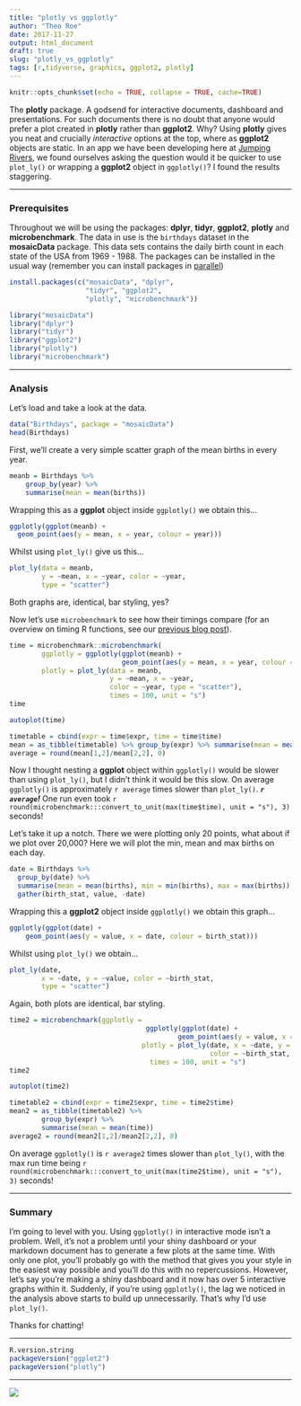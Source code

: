 ```yaml
---
title: "plotly vs ggplotly"
author: "Theo Roe"
date: 2017-11-27
output: html_document
draft: true
slug: "plotly_vs_ggplotly"
tags: [r,tidyverse, graphics, ggplot2, plotly]
---
```


```r
knitr::opts_chunk$set(echo = TRUE, collapse = TRUE, cache=TRUE)
```


The __plotly__ package. A godsend for interactive documents, dashboard and presentations. For such documents there is no doubt that anyone would prefer a plot created in __plotly__ rather than __ggplot2__. Why? Using __plotly__ gives you neat and crucially _interactive_ options at the top, where as __ggplot2__ objects are static. In an app we have been developing here at [Jumping Rivers](https://www.jumpingrivers.com), we found ourselves asking the question would it be quicker to use `plot_ly()` or wrapping a __ggplot2__ object in `ggplotly()`? I found the results staggering.   

***

### Prerequisites 

Throughout we will be using the packages: __dplyr__, __tidyr__, __ggplot2__, __plotly__ and __microbenchmark__. The data in use is the `birthdays` dataset in the __mosaicData__ package. This data 
sets contains the daily birth count in each state of the USA from 1969 - 1988.
The packages can be installed in the usual way (remember you can install packages in 
[parallel](/posts/2017/speed_package_installation/))

```r
install.packages(c("mosaicData", "dplyr", 
                   "tidyr", "ggplot2", 
                   "plotly", "microbenchmark"))
```
``` r
library("mosaicData")
library("dplyr")
library("tidyr")
library("ggplot2")
library("plotly")
library("microbenchmark")
```

***

### Analysis

Let's load and take a look at the data.
```r
data("Birthdays", package = "mosaicData")
head(Birthdays)
```

First, we'll create a very simple scatter graph of the mean births in every year. 

```r
meanb = Birthdays %>% 
    group_by(year) %>% 
    summarise(mean = mean(births))
```
Wrapping this as a __ggplot__ object inside `ggplotly()` we obtain this...
```r
ggplotly(ggplot(meanb) + 
  geom_point(aes(y = mean, x = year, colour = year)))
```
Whilst using `plot_ly()` give us this...
```r
plot_ly(data = meanb, 
        y = ~mean, x = ~year, color = ~year, 
        type = "scatter")
```

Both graphs are, identical, bar styling, yes? 

Now let's use `microbenchmark` to see how their timings compare (for an overview on timing
R functions, see our [previous blog post](/posts/2017/timing-in-r/)). 

```r
time = microbenchmark::microbenchmark(
        ggplotly = ggplotly(ggplot(meanb) + 
                            geom_point(aes(y = mean, x = year, colour = year))),
        plotly = plot_ly(data = meanb, 
                         y = ~mean, x = ~year, 
                         color = ~year, type = "scatter"),
                         times = 100, unit = "s")
time
```
```r
autoplot(time)
```

```r
timetable = cbind(expr = time$expr, time = time$time)
mean = as_tibble(timetable) %>% group_by(expr) %>% summarise(mean = mean(time))
average = round(mean[1,2]/mean[2,2], 0)
```
Now I thought nesting a __ggplot__ object within `ggplotly()` would be slower than using `plot_ly()`, but I didn't think it would be this slow. On average `ggplotly()` is approximately `r average` times slower than `plot_ly()`. **_`r average`!_** One run even took `r round(microbenchmark:::convert_to_unit(max(time$time), unit = "s"), 3)` seconds! 

Let's take it up a notch.  There we were plotting only 20 points, what about if we plot over 20,000? Here we will plot the min, mean and max births on each day. 

```r
date = Birthdays %>% 
  group_by(date) %>% 
  summarise(mean = mean(births), min = min(births), max = max(births)) %>% 
  gather(birth_stat, value, -date)
```
Wrapping this a __ggplot2__ object inside `ggplotly()` we obtain this graph...
```r
ggplotly(ggplot(date) +
    geom_point(aes(y = value, x = date, colour = birth_stat)))
```
Whilst using `plot_ly()` we obtain...
```r
plot_ly(date, 
        x = ~date, y = ~value, color = ~birth_stat, 
        type = "scatter")
```
Again, both plots are identical, bar styling.
```r
time2 = microbenchmark(ggplotly = 
                                  ggplotly(ggplot(date) +
                                          geom_point(aes(y = value, x = date, colour = birth_stat))),
                                 plotly = plot_ly(date, x = ~date, y = ~value, 
                                                  color = ~birth_stat, type = "scatter"),
                                   times = 100, unit = "s")
time2
```
```r
autoplot(time2)
```

```r
timetable2 = cbind(expr = time2$expr, time = time2$time)
mean2 = as_tibble(timetable2) %>% 
        group_by(expr) %>% 
        summarise(mean = mean(time))
average2 = round(mean2[1,2]/mean2[2,2], 0)
```

On average `ggplotly()` is `r average2` times slower than `plot_ly()`, with the max run time being `r round(microbenchmark:::convert_to_unit(max(time2$time), unit = "s"), 3)` seconds! 

***

### Summary

I'm going to level with you. Using `ggplotly()` in interactive mode isn't a problem. Well, it's not a problem until your shiny dashboard or your markdown document has to generate a few plots at the same time. With only one plot, you'll probably go with the method that gives you your style in the easiest way possible and you'll do this with no repercussions. However, let's say you're making a shiny dashboard and it now has over 5 interactive graphs within it. Suddenly, if you're using `ggplotly()`, the lag we noticed in the analysis above starts to build up unnecessarily. That's why I'd use `plot_ly()`.

Thanks for chatting!


***
```r
R.version.string
packageVersion("ggplot2")
packageVersion("plotly")
```

---

[![](/img/logos/300_125.jpg)](https://www.jumpingrivers.com/?utm_source=blog&utm_medium=image&utm_campaign=plotly_vs_ggplotly)

